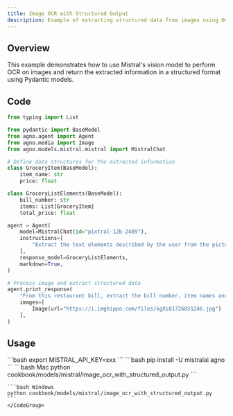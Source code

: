 ```yaml
---
title: Image OCR with Structured Output
description: Example of extracting structured data from images using OCR capabilities
---
```


## Overview
This example demonstrates how to use Mistral's vision model to perform OCR on images and return the extracted information in a structured format using Pydantic models.

## Code

```python cookbook/models/mistral/image_ocr_with_structured_output.py
from typing import List

from pydantic import BaseModel
from agno.agent import Agent
from agno.media import Image
from agno.models.mistral.mistral import MistralChat

# Define data structures for the extracted information
class GroceryItem(BaseModel):
    item_name: str
    price: float

class GroceryListElements(BaseModel):
    bill_number: str
    items: List[GroceryItem]
    total_price: float

agent = Agent(
    model=MistralChat(id="pixtral-12b-2409"),
    instructions=[
        "Extract the text elements described by the user from the picture",
    ],
    response_model=GroceryListElements,
    markdown=True,
)

# Process image and extract structured data
agent.print_response(
    "From this restaurant bill, extract the bill number, item names and associated prices, and total price and return it as a string in a Json object",
    images=[
        Image(url="https://i.imghippo.com/files/kgXi81726851246.jpg")
    ],
)
```

## Usage

<Steps>
  <Snippet file="create-venv-step.mdx" />

  <Step title="Set your API key">
    ```bash
    export MISTRAL_API_KEY=xxx
    ```
  </Step>

  <Step title="Install libraries">
    ```bash
    pip install -U mistralai agno
    ```
  </Step>

  <Step title="Run Agent">
    <CodeGroup>
    ```bash Mac
    python cookbook/models/mistral/image_ocr_with_structured_output.py
    ```

    ```bash Windows
    python cookbook/models/mistral/image_ocr_with_structured_output.py
    ```
    </CodeGroup>
  </Step>
</Steps> 